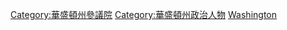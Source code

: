 [[Category:華盛頓州參議院|Category:華盛頓州參議院]]
[[Category:華盛頓州政治人物|Category:華盛頓州政治人物]]
[[Category:美國各州參議員|Washington]]